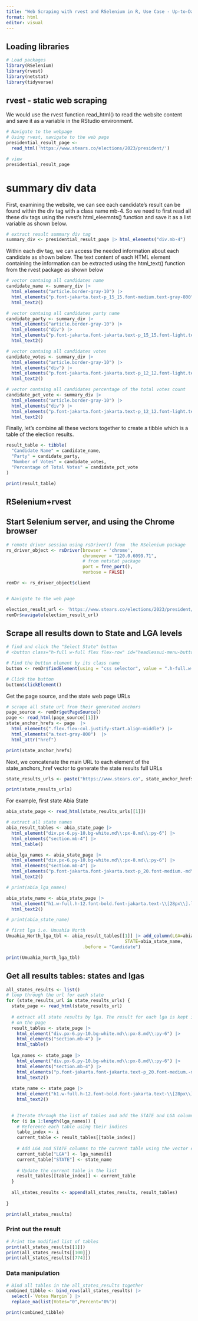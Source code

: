 ```yaml
---
title: "Web Scraping with rvest and RSelenium in R, Use Case - Up-to-Date"
format: html
editor: visual
---
```


## Loading libraries

```r
# Load packages
library(RSelenium)
library(rvest)
library(netstat)
library(tidyverse)
```

## rvest - static web scraping

We would use the rvest function read_html() to read the website content and save it as a variable in the RStudio environment.
```r
# Navigate to the webpage
# Using rvest, navigate to the web page
presidential_result_page <-
  read_html('https://www.stears.co/elections/2023/president/')

# view
presidential_result_page 
```


# summary div data
First, examining the website, we can see each candidate’s result can be found within the div tag with a class name mb-4. So we need to first read all these div tags using the rvest’s html_eleemnts() function and save it as a list variable as shown below.
```r
# extract result summary div tag
summary_div <- presidential_result_page |> html_elements("div.mb-4")
```

Within each div tag, we can access the needed information about each candidate as shown below. The text content of each HTML element containing the information can be extracted using the html_text() function from the rvest package as shown below

```r
# vector containg all candidates name
candidate_name <- summary_div |> 
  html_elements("article.border-gray-10") |> 
  html_elements("p.font-jakarta.text-p_15_15.font-medium.text-gray-800") |> 
  html_text2()

# vector containg all candidates party name
candidate_party <- summary_div |> 
  html_elements("article.border-gray-10") |> 
  html_elements("div") |> 
  html_elements("p.font-jakarta.font-jakarta.text-p_15_15.font-light.text-gray-600") |> 
  html_text2()

# vector containg all candidates votes
candidate_votes <- summary_div |> 
  html_elements("article.border-gray-10") |> 
  html_elements("div") |> 
  html_elements("p.font-jakarta.font-jakarta.text-p_12_12.font-light.text-gray-800") |> 
  html_text2()

# vector containg all candidates percentage of the total votes count
candidate_pct_vote <- summary_div |> 
  html_elements("article.border-gray-10") |> 
  html_elements("div") |> 
  html_elements("p.font-jakarta.font-jakarta.text-p_12_12.font-light.text-gray-600.ml-1") |> 
  html_text2()
```

Finally, let’s combine all these vectors together to create a tibble which is a table of the election results.

```r
result_table <- tibble(
  "Candidate Name" = candidate_name,
  "Party" = candidate_party,
  "Number of Votes" = candidate_votes,
  "Percentage of Total Votes" = candidate_pct_vote
)

print(result_table)
```







## RSelenium+rvest

## Start Selenium server, and using the Chrome browser

```r
# remote driver session using rsDriver() from  the RSelenium package
rs_driver_object <- rsDriver(browser = 'chrome',
                             chromever = "120.0.6099.71",
                             # from netstat package
                             port = free_port(),
                             verbose = FALSE)

remDr <- rs_driver_object$client


# Navigate to the web page

election_result_url <- 'https://www.stears.co/elections/2023/president/'
remDr$navigate(election_result_url)

```

## Scrape all results down to State and LGA levels

```r

# find and click the "Select State" button
# <button class="h-full w-full flex flex-row" id="headlessui-menu-button-:R3d6t6:" type="button" aria-haspopup="menu" aria-expanded="false" data-headlessui-state="">

# Find the button element by its class name
button <- remDr$findElement(using = "css selector", value = ".h-full.w-full.flex.flex-row")

# Click the button
button$clickElement()

```

Get the page source, and the state web page URLs

```r
# scrape all state url from their generated anchors
page_source <- remDr$getPageSource()
page <- read_html(page_source[[1]])
state_anchor_hrefs <- page  |>  
  html_elements(".flex.flex-col.justify-start.align-middle") |> 
  html_elements("a.text-gray-800")  |> 
  html_attr("href")

print(state_anchor_hrefs)
```

Next, we concatenate the main URL to each element of the state_anchors_href vector to generate the state results full URLs

```r

state_results_urls <- paste("https://www.stears.co", state_anchor_hrefs, sep = "")

print(state_results_urls)
```

For example, first state Abia State

```r

abia_state_page <- read_html(state_results_urls[[1]])

# extract all state names
abia_result_tables <- abia_state_page |> 
  html_element("div.px-6.py-10.bg-white.md\\:px-8.md\\:py-6") |> 
  html_elements("section.mb-4") |> 
  html_table()

abia_lga_names <- abia_state_page |> 
  html_element("div.px-6.py-10.bg-white.md\\:px-8.md\\:py-6") |> 
  html_elements("section.mb-4") |> 
  html_elements("p.font-jakarta.font-jakarta.text-p_20.font-medium.-md\\:hidden.mt-10.capitalize") |> 
  html_text2()

# print(abia_lga_names)

abia_state_name <- abia_state_page |>  
  html_element("h1.w-full.h-12.font-bold.font-jakarta.text-\\[28px\\].leading-\\[40px\\]") |> 
  html_text2()

# print(abia_state_name)

# first lga i.e. Umuahia North
Umuahia_North_lga_tbl <- abia_result_tables[[1]] |> add_column(LGA=abia_lga_names[[1]],
                                             STATE=abia_state_name,
                             .before = "Candidate")

print(Umuahia_North_lga_tbl)

```

## Get all results tables: states and lgas

```r
all_states_results <- list()
# loop through the url for each state
for (state_results_url in state_results_urls) {
  state_page <- read_html(state_results_url)
  
  # extract all state results by lga. The result for each lga is kept in a table
  # on the page
  result_tables <- state_page |> 
    html_element("div.px-6.py-10.bg-white.md\\:px-8.md\\:py-6") |> 
    html_elements("section.mb-4") |> 
    html_table()
  
  lga_names <- state_page |> 
    html_element("div.px-6.py-10.bg-white.md\\:px-8.md\\:py-6") |> 
    html_elements("section.mb-4") |> 
    html_elements("p.font-jakarta.font-jakarta.text-p_20.font-medium.-md\\:hidden.mt-10.capitalize") |> 
    html_text2()
  
  state_name <- state_page |>  
    html_element("h1.w-full.h-12.font-bold.font-jakarta.text-\\[28px\\].leading-\\[40px\\]") |> 
    html_text2()

  
  # Iterate through the list of tables and add the STATE and LGA columns
  for (i in 1:length(lga_names)) {
    # Reference each table using their indices
    table_index <- i
    current_table <- result_tables[[table_index]]
    
    # Add LGA and STATE columns to the current table using the vector element
    current_table["LGA"] <- lga_names[i]
    current_table["STATE"] <- state_name
    
    # Update the current table in the list
    result_tables[[table_index]] <- current_table
  }
  
  all_states_results <- append(all_states_results, result_tables)
  
}

print(all_states_results)
```

### Print out the result

```r
# Print the modified list of tables
print(all_states_results[[1]])
print(all_states_results[[100]])
print(all_states_results[[774]])

```

### Data manipulation

```r
# Bind all tables in the all_states_results together
combined_tibble <- bind_rows(all_states_results) |> 
  select(-`Votes Margin`) |> 
  replace_na(list(Votes="0",Percent="0%"))

print(combined_tibble)
 
```
